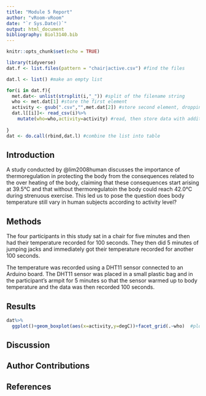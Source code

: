 ```yaml
---
title: "Module 5 Report"
author: "vRoom-vRoom"
date: "`r Sys.Date()`"
output: html_document
bibliography: Biol3140.bib
---
```


```r
knitr::opts_chunk$set(echo = TRUE)

library(tidyverse)
dat.f <- list.files(pattern = "chair|active.csv") #find the files

dat.l <- list() #make an empty list

for(i in dat.f){
  met.dat<- unlist(strsplit(i,"_")) #split of the filename string
  who <- met.dat[1] #store the first element
  activity <- gsub(".csv","",met.dat[2]) #store second element, dropping CSV with gsub()
  dat.l[[i]]<- read_csv(i)%>%
    mutate(who=who,activity=activity) #read, then store data with additional columns of metada in list as position unique to i
  
}
dat <- do.call(rbind,dat.l) #combine the list into table

```

## Introduction

A study conducted by @lim2008human discusses the importance of thermoregulation in protecting the body from the consequences related to the over heating of the body, claiming that these consequences start arising at 39.5°C and that without thermoregulatoin the body could reach 42.0°C during strenuous exercise. This led us to pose the question does body temperature still vary in human subjects according to activity level?

## Methods

The four participants in this study sat in a chair for five minutes and then had their temperature recorded for 100 seconds. They then did 5 minutes of jumping jacks and immediately got their temperature recorded for another 100 seconds.

The temperature was recorded using a DHT11 sensor connected to an Arduino board. The DHT11 sensor was placed in a small plastic bag and in the participant's armpit for 5 minutes so that the sensor warmed up to body temperature and the data was then recorded 100 seconds.

## Results

```r

dat%>%
  ggplot()+geom_boxplot(aes(x=activity,y=degC))+facet_grid(.~who)  #plot to see what we get

```

## Discussion

## Author Contributions

## References